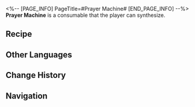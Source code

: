 <%-- [PAGE_INFO]
PageTitle=#Prayer Machine#
[END_PAGE_INFO] --%>
{{Consumable Infobox
|id          = 402019
|image       = Item Prayer Machine.png{{subst:void|<!--$UPLOAD:<<SpriteOutput/ItemFigures/402019.png>-<Item Prayer Machine.png>-<Consumable Icons>>-->}}
|type        = Defense Consumables
|rarity      = 3
|effect      = Upon use, all allies and enemies will restore 1000 HP at the start of the turn for the next battle, lasting for 5 turns.
|description = Items seized from the remnants of the Disciples of Sanctus Medicus. Once the switch is activated, it will automatically chant the "Thousand-Handed Merciful Medicus' Salvation."
|effectType  = 
|effectType2 = 
|effectType3 = 
|recipe      = {{cx|Source missing}}
|source1     = [[Omni-Synthesizer]]
|source2     = 
|source3     = 
}}
{{Description|''"I hereby plant the sacred tree to liberate those living beings: So that life is boundless and old age never coming; death revitalizes; all troubles are dispelled."''}}
'''Prayer Machine''' is a consumable that the player can synthesize.

==Recipe==
{{Recipe
|type                     = Synthesis
|group                    = Consumable
|Ambergris of Abundance   = 2
|Jade Abacus Unit         = 2
|Discarded Ingenium Parts = 5
|sort                     = Ambergris of Abundance;Jade Abacus Unit;Discarded Ingenium Parts
}}

==Other Languages==
{{Other Languages
|en   = Prayer Machine
|zhs  = 念经机
|zht  = 唸經機
|ja   = 読経機
|ko   = 독경기
|es   = Máquina recitaescrituras
|fr   = Machine de prière
|ru   = Машина для молитв
|th   = Prayer Machine
|vi   = Máy Niệm Kinh
|de   = Gebetsmaschine
|id   = Prayer Machine
|pt   = Máquina de Oração
}}

==Change History==
{{Change History|1.3}}

==Navigation==
{{Consumable Navbox}}